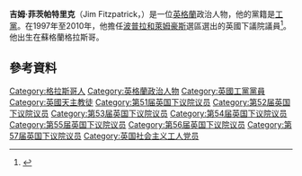 '''吉姆·菲茨帕特里克'''（Jim Fitzpatrick，{{bd|1952年|4月4日}}）是一位[[英格蘭|英格蘭]]政治人物，他的黨籍是[[工黨_(英國)|工黨]]。在1997年至2010年，他擔任[[波普拉和萊姆豪斯_(英國國會選區)|波普拉和萊姆豪斯]]選區選出的英國下議院議員<ref>{{cite news|url=http://www.independent.co.uk/news/uk/politics/oona-king-i-can-appeal-to-tories-as-well-2012305.html|title=Oona King: 'I can appeal to Tories as well'|date=28 June 2010|publisher=The Independent|accessdate=28 June 2010|location=London|first=Nigel|last=Morris|archive-date=2019-07-03|archive-url=https://web.archive.org/web/20190703033517/https://www.independent.co.uk/news/uk/politics/oona-king-i-can-appeal-to-tories-as-well-2012305.html|dead-url=no}}</ref>。他出生在蘇格蘭格拉斯哥。
==參考資料==
{{Reflist}}

{{DEFAULTSORT: Fitzpatrick, Jim}}
[[Category:格拉斯哥人|Category:格拉斯哥人]]
[[Category:英格蘭政治人物|Category:英格蘭政治人物]]
[[Category:英國工黨黨員|Category:英國工黨黨員]]
[[Category:英國天主教徒|Category:英國天主教徒]]
[[Category:第51届英国下议院议员|Category:第51届英国下议院议员]]
[[Category:第52届英国下议院议员|Category:第52届英国下议院议员]]
[[Category:第53届英国下议院议员|Category:第53届英国下议院议员]]
[[Category:第54届英国下议院议员|Category:第54届英国下议院议员]]
[[Category:第55届英国下议院议员|Category:第55届英国下议院议员]]
[[Category:第56届英国下议院议员|Category:第56届英国下议院议员]]
[[Category:第57届英国下议院议员|Category:第57届英国下议院议员]]
[[Category:英国社会主义工人党员|Category:英国社会主义工人党员]]